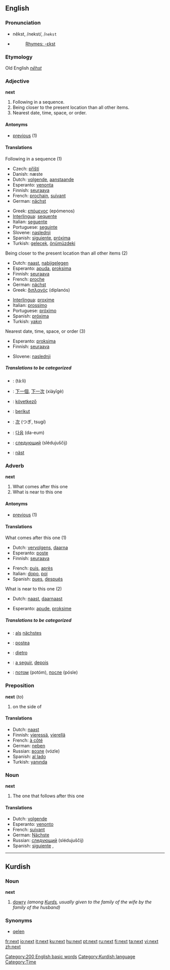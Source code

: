 ==English==
{{rank|thy|less|till|256|next|poor|present|water}}
===Pronunciation===
*nĕkst, /nekst/, /<tt>nekst</tt>
*{{audio|en-us-next.ogg|Audio (US)}}
*:[[Rhymes:English:-ɛkst|Rhymes: -ɛkst]]
===Etymology===
Old English ''[[nēhst]]''
===Adjective===
'''next'''

#Following in a sequence.
#Being closer to the present location than all other items.
#Nearest date, time, space, or order.

====Antonyms====
*[[previous]] (1)

====Translations====
;Following in a sequence (1)
{{top}}
*Czech: [[příští]]
*Danish: næste
*Dutch: [[volgende]], [[aanstaande]]
*Esperanto: [[venonta]]
*Finnish: [[seuraava]]
*French: [[prochain]], [[suivant]]
*German: [[nächst]]
{{mid}}
*Greek: [[επόμενος]] (epómenos)
*[[Interlingua]]: [[sequente]]
*Italian: [[seguente]]
*Portuguese: [[seguinte]]
*Slovene: [[naslednji]]
*Spanish: [[siguiente]], [[próxima]]
*Turkish: [[gelecek]], [[önümüzdeki]]
{{bottom}}

;Being closer to the present location than all other items (2)
{{top}}
*Dutch: [[naast]], [[nabijgelegen]]
*Esperanto: [[apuda]], [[proksima]]
*Finnish: [[seuraava]]
*French: [[proche]]
*German: [[nächst]]
*Greek: [[διπλανός]] (diplanós)
{{mid}}
*[[Interlingua]]: [[proxime]]
*Italian: [[prossimo]]
*Portuguese: [[próximo]]
*Spanish: [[próxima]]
*Turkish: [[yakın]]
{{bottom}}

;Nearest date, time, space, or order (3)
{{top}}
*Esperanto: [[proksima]]
*Finnish: [[seuraava]]
{{mid}}
*Slovene: [[naslednji]]
{{bottom}}

=====Translations to be categorized=====
{{checktrans}}
{{top}}
*{{ttbc|Arabic}}: {{ARchar|[[تال]]}} (tá:li)
*{{ttbc|Chinese}}: [[下一個]], [[下一次]] (xiàyīgè)
*{{ttbc|Hungarian}}: [[következő]]
*{{ttbc|Indonesian}}: [[berikut]]
{{mid}}
*{{ttbc|Japanese}}: [[次]] (つぎ, tsugí)
*{{ttbc|Korean}}: [[다음]] (da-eum)
*{{ttbc|Russian}}: [[следующий]] (slédujuščij)
*{{ttbc|Swedish}}: [[näst]]
{{bottom}}

===Adverb===
'''next'''

#What comes after this one
#What is near to this one

====Antonyms====
*[[previous]] (1)

====Translations====
;What comes after this one (1)
{{top}}
*Dutch: [[vervolgens]], [[daarna]]
*Esperanto: [[poste]]
*Finnish: [[seuraava]]
{{mid}}
*French: [[puis]], [[après]]
*Italian: [[dopo]], [[poi]]
*Spanish: [[pues]], [[después]]
{{bottom}}

;What is near to this one (2)
{{top}}
*Dutch: [[naast]], [[daarnaast]]
{{mid}}
*Esperanto: [[apude]], [[proksime]]
{{bottom}}

=====Translations to be categorized=====
{{checktrans}}
{{top}}
*{{ttbc|German}}: [[als]] [[nächstes]]
*{{ttbc|Interlingua}}: [[postea]]
*{{ttbc|Italian}}: [[dietro]]
{{mid}}
*{{ttbc|Portuguese}}: [[a seguir]], [[depois]]
*{{ttbc|Russian}}: [[потом]] (potóm), [[после]] (pósle)
{{bottom}}

===Preposition===
'''next''' (''to'')

#on the side of

====Translations====
*Dutch: [[naast]]
*Finnish: [[vieressä]], [[vierellä]]
*French: [[à côté]]
*German: [[neben]]
*Russian: [[возле]] (vózle)
*Spanish: [[al lado]]
*Turkish: [[yanında]]

===Noun===
'''next'''

#The one that follows after this one

====Translations====
*Dutch: [[volgende]] {{m}}
*Esperanto: [[venonto]]
*French: [[suivant]]
*German: [[Nächste]]
*Russian: [[следующий]] (slédujuščij)
*Spanish: [[siguiente]] {{m}}, {{f}}

[[Category:200 English basic words]]


----

==Kurdish==

===Noun===
'''next''' {{m}}

# [[dowry]] ''(among [[Kurd]]s, usually given to the family of the wife by the family of the husband)''

===Synonyms===
*[[qelen]]

[[Category:Kurdish language]]
[[Category:Time]]

[[fr:next]]
[[io:next]]
[[it:next]]
[[ku:next]]
[[hu:next]]
[[pt:next]]
[[ru:next]]
[[fi:next]]
[[ta:next]]
[[vi:next]]
[[zh:next]]